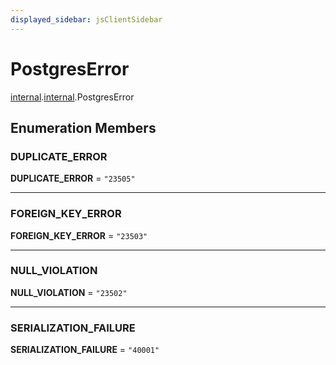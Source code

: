 ```yaml
---
displayed_sidebar: jsClientSidebar
---
```



# PostgresError

[internal](../../admin_discounts/modules/admin_discounts.internal.mdx).[internal](../modules/admin_discounts.internal.internal.mdx).PostgresError

## Enumeration Members

### DUPLICATE\_ERROR

 **DUPLICATE\_ERROR** = ``"23505"``

___

### FOREIGN\_KEY\_ERROR

 **FOREIGN\_KEY\_ERROR** = ``"23503"``

___

### NULL\_VIOLATION

 **NULL\_VIOLATION** = ``"23502"``

___

### SERIALIZATION\_FAILURE

 **SERIALIZATION\_FAILURE** = ``"40001"``
